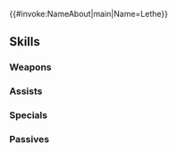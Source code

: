 {{#invoke:NameAbout|main|Name=Lethe}}{{HeroPage Tabs}}
{{Hero Infobox
|Name=Lethe
|Title=Gallia's Valkyrie
|GrowthModifier=Gen 3
|WeaponType=Red Beast
|Origin=Fire Emblem: Radiant Dawn
|Gender=Female
|MoveType=Cavalry
|actorJP=大空直美
|actorEN=Kirsten Day
|artist=kaya8
|additionDate=2019-04-09
|releaseDate=2019-04-10
|poolDate=2019-04-27
|randomStartTime=2019-05-10T07:00:00Z
|poolRarities=5
|TagID=レテ
|InternalID=362
|Properties=specRate_202202
|cv1=9
|cv2=400500
|description=A cat warrior from Gallia, the home of the beast tribe of laguz. Once had a distrust of all beorc, but that's slowly changing. Appears in Fire Emblem: Radiant Dawn.
}}
{{Stats Page
|Lv1HP=17|Lv1ATK=9|Lv1SPD=10|Lv1DEF=4|Lv1RES=6
|GRHP=55|GRATK=55|GRSPD=65|GRDEF=50|GRRES=30
}}
==Skills==
===Weapons===
{{Weapons Table
|weapon1=Whelp (Cavalry)
|weapon1Default=1
|weapon1Unlock=1
|weapon2=Yearling (Cavalry)
|weapon2Default=3
|weapon2Unlock=2
|weapon3=Adult (Cavalry)
|weapon3Default=4
|weapon3Unlock=3
|weapon4=Brazen Cat Fang
|weapon4Default=5
|weapon4Unlock=5
}}
===Assists===
{{Assists Table}}
===Specials===
{{Specials Table
|special1=New Moon
|special1Default=4
|special1Unlock=3
|special2=Moonbow
|special2Unlock=4
}}
===Passives===
{{Passives Table
|passiveA1=Spd/Def Solo 1
|passiveA2=Spd/Def Solo 2
|passiveA3=Spd/Def Solo 3
|passiveA1Unlock=3
|passiveA2Unlock=4
|passiveA3Unlock=5
|passiveC1=Hone Atk 1
|passiveC2=Hone Atk 2
|passiveC3=Hone Beasts
|passiveC1Unlock=1
|passiveC2Unlock=2
|passiveC3Unlock=4
}}
{{Heroes Navbox}}